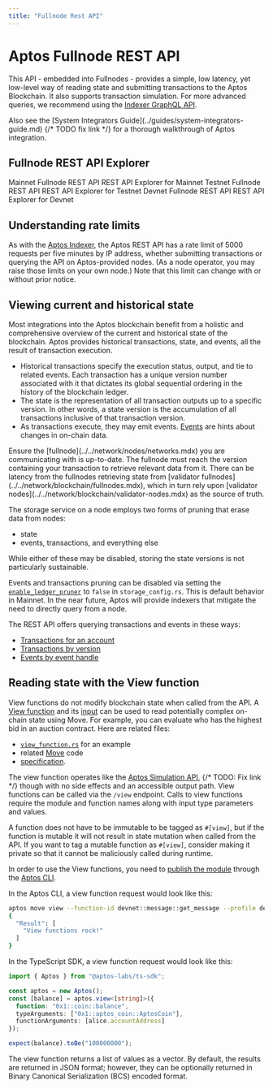 ```yaml
---
title: "Fullnode Rest API"
---
```



# Aptos Fullnode REST API

This API - embedded into Fullnodes - provides a simple, low latency, yet low-level way of reading state and submitting transactions to the Aptos Blockchain. It also supports transaction simulation.
For more advanced queries, we recommend using the [Indexer GraphQL API](../indexer.mdx).

<Callout type="info">
Also see the [System Integrators Guide](../guides/system-integrators-guide.md) {/* TODO fix link */} for a thorough walkthrough of Aptos integration.
</Callout>

## Fullnode REST API Explorer

<Cards>
  <Card href="https://fullnode.mainnet.aptoslabs.com/v1/spec#/">
    <Card.Title>Mainnet Fullnode REST API</Card.Title>
    <Card.Description>REST API Explorer for Mainnet</Card.Description>
  </Card>
  <Card href="https://fullnode.testnet.aptoslabs.com/v1/spec#/">
    <Card.Title>Testnet Fullnode REST API</Card.Title>
    <Card.Description>REST API Explorer for Testnet</Card.Description>
  </Card>
  <Card href="https://fullnode.devnet.aptoslabs.com/v1/spec#/">
    <Card.Title>Devnet Fullnode REST API</Card.Title>
    <Card.Description>REST API Explorer for Devnet</Card.Description>
  </Card>
</Cards>

## Understanding rate limits

As with the [Aptos Indexer](../indexer/api/labs-hosted.mdx#rate-limits), the Aptos REST API has a rate limit of 5000
requests per five minutes by IP address, whether submitting transactions or querying the API on Aptos-provided nodes.
(As a node operator, you may raise those limits on your own node.) Note that this limit can change with or without prior
notice.

## Viewing current and historical state

Most integrations into the Aptos blockchain benefit from a holistic and comprehensive overview of the current and
historical state of the blockchain. Aptos provides historical transactions, state, and events, all the result of
transaction execution.

- Historical transactions specify the execution status, output, and tie to related events. Each transaction has a unique
version number associated with it that dictates its global sequential ordering in the history of the blockchain ledger.
- The state is the representation of all transaction outputs up to a specific version. In other words, a state version
is the accumulation of all transactions inclusive of that transaction version.
- As transactions execute, they may emit events. [Events](../../network/blockchain/events.mdx) are hints about changes in on-chain
data.

<Callout type="info">
Ensure the [fullnode](../../network/nodes/networks.mdx) you are communicating with is up-to-date. The fullnode must reach the
version containing your transaction to retrieve relevant data from it. There can be latency from the fullnodes
retrieving state from [validator fullnodes](../../network/blockchain/fullnodes.mdx), which in turn rely upon
[validator nodes](../../network/blockchain/validator-nodes.mdx) as the source of truth.
</Callout>

The storage service on a node employs two forms of pruning that erase data from nodes:

- state
- events, transactions, and everything else

While either of these may be disabled, storing the state versions is not particularly sustainable.

Events and transactions pruning can be disabled via setting the [`enable_ledger_pruner`](https://github.com/aptos-labs/aptos-core/blob/cf0bc2e4031a843cdc0c04e70b3f7cd92666afcf/config/src/config/storage_config.rs#L141)
to `false` in `storage_config.rs`. This is default behavior in Mainnet. In the near future, Aptos will provide indexers
 that mitigate the need to directly query from a node.

The REST API offers querying transactions and events in these ways:

- [Transactions for an account](https://api.devnet.aptoslabs.com/v1/spec#/operations/get_account_transactions)
- [Transactions by version](https://api.devnet.aptoslabs.com/v1/spec#/operations/get_transaction_by_version)
- [Events by event handle](https://api.devnet.aptoslabs.com/v1/spec#/operations/get_events_by_event_handle)

## Reading state with the View function

View functions do not modify blockchain state when called from the API. A [View function](https://github.com/aptos-labs/aptos-core/blob/main/api/src/view_function.rs)
 and its [input](https://github.com/aptos-labs/aptos-core/blob/main/api/types/src/view.rs) can be used to read
 potentially complex on-chain state using Move. For example, you can evaluate who has the highest bid in an auction
 contract. Here are related files:

- [`view_function.rs`](https://github.com/aptos-labs/aptos-core/blob/main/api/src/tests/view_function.rs) for an example
- related [Move](https://github.com/aptos-labs/aptos-core/blob/90c33dc7a18662839cd50f3b70baece0e2dbfc71/aptos-move/framework/aptos-framework/sources/coin.move#L226) code
- [specification](https://github.com/aptos-labs/aptos-core/blob/90c33dc7a18662839cd50f3b70baece0e2dbfc71/api/doc/spec.yaml#L8513).

The view function operates like the [Aptos Simulation API](../guides/system-integrators-guide.md#testing-transactions-or-transaction-pre-execution), {/* TODO: Fix link */}
though with no side effects and an accessible output path. View functions can be called via the `/view` endpoint. Calls
to view functions require the module and function names along with input type parameters and values.

A function does not have to be immutable to be tagged as `#[view]`, but if the function is mutable it will not result in
state mutation when called from the API. If you want to tag a mutable function as `#[view]`, consider making it private
so that it cannot be maliciously called during runtime.

In order to use the View functions, you need to [publish the module](../cli/use-cli/working-with-move-contracts.mdx#4-publishing-move-contracts)
through the [Aptos CLI](../cli/use-cli.mdx).

In the Aptos CLI, a view function request would look like this:

```bash filename="Terminal"
aptos move view --function-id devnet::message::get_message --profile devnet --args address:devnet
{
  "Result": [
    "View functions rock!"
  ]
}
```

In the TypeScript SDK, a view function request would look like this:

```ts filename="index.ts"
import { Aptos } from "@aptos-labs/ts-sdk";

const aptos = new Aptos();
const [balance] = aptos.view<[string]>({
  function: "0x1::coin::balance",
  typeArguments: ["0x1::aptos_coin::AptosCoin"],
  functionArguments: [alice.accountAddress]
});

expect(balance).toBe("100000000");
```

The view function returns a list of values as a vector. By default, the results are returned in JSON format; however,
they can be optionally returned in Binary Canonical Serialization (BCS) encoded format.
